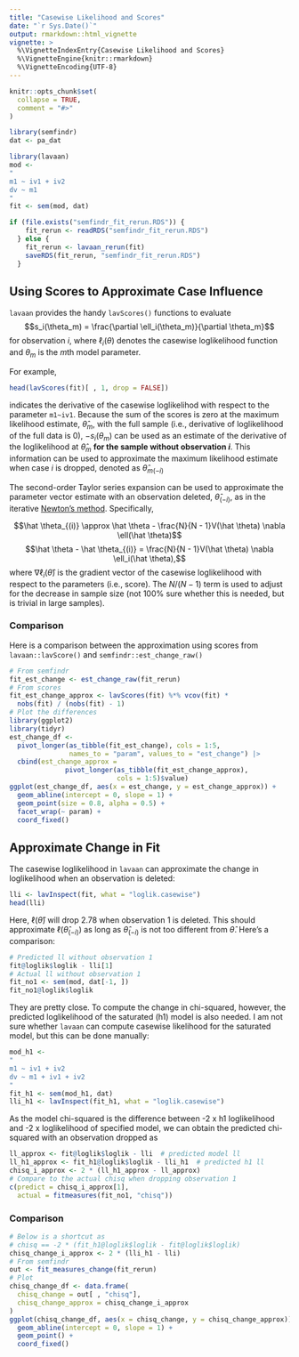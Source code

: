 ```yaml
---
title: "Casewise Likelihood and Scores"
date: "`r Sys.Date()`"
output: rmarkdown::html_vignette
vignette: >
  %\VignetteIndexEntry{Casewise Likelihood and Scores}
  %\VignetteEngine{knitr::rmarkdown}
  %\VignetteEncoding{UTF-8}
---
```


```r
knitr::opts_chunk$set(
  collapse = TRUE,
  comment = "#>"
)
```

```r
library(semfindr)
dat <- pa_dat
```

```r
library(lavaan)
mod <-
"
m1 ~ iv1 + iv2
dv ~ m1
"
fit <- sem(mod, dat)
```

```r
if (file.exists("semfindr_fit_rerun.RDS")) {
    fit_rerun <- readRDS("semfindr_fit_rerun.RDS")
  } else {
    fit_rerun <- lavaan_rerun(fit)
    saveRDS(fit_rerun, "semfindr_fit_rerun.RDS")
  }
```

## Using Scores to Approximate Case Influence

`lavaan` provides the handy `lavScores()` functions to evaluate
$$s_i(\theta_m) = \frac{\partial \ell_i(\theta_m)}{\partial \theta_m}$$
for observation $i$, where $\ell_i(\theta)$ denotes the casewise loglikelihood function and $\theta_m$ is the $m$th model parameter.

For example, 

```r
head(lavScores(fit)[ , 1, drop = FALSE])
```

indicates the derivative of the casewise loglikelihod with respect to the parameter `m1~iv1`. Because the sum of the scores is zero at the maximum likelihood estimate, $\hat \theta_m$, with the full sample (i.e., derivative of loglikelihood of the full data is 0), $- s_i(\theta_m)$ can be used as an estimate of the derivative of the loglikelihood at $\hat \theta_m$ **for the sample without observation $i$**. This information can be used to approximate the maximum likelihood estimate when case $i$ is dropped, denoted as $\hat \theta_{m(-i)}$

The second-order Taylor series expansion can be used to approximate the parameter vector estimate with an observation deleted, $\hat \theta_{(-i)}$, as in the iterative [Newton's method](https://en.wikipedia.org/wiki/Newton%27s_method_in_optimization). Specifically, 

$$\hat \theta_{(i)} \approx \hat \theta - \frac{N}{N - 1}V(\hat \theta) \nabla \ell(\hat \theta)$$
$$\hat \theta - \hat \theta_{(i)} = \frac{N}{N - 1}V(\hat \theta) \nabla \ell_i(\hat \theta),$$
where $\nabla \ell_i(\hat \theta)$ is the gradient vector of the casewise loglikelihood with respect to the parameters (i.e., score). The $N / (N - 1)$ term is used to adjust for the decrease in sample size (not 100% sure whether this is needed, but is trivial in large samples).

### Comparison

Here is a comparison between the approximation using scores from `lavaan::lavScore()` and `semfindr::est_change_raw()`

```r
# From semfindr
fit_est_change <- est_change_raw(fit_rerun)
# From scores
fit_est_change_approx <- lavScores(fit) %*% vcov(fit) * 
  nobs(fit) / (nobs(fit) - 1)
# Plot the differences
library(ggplot2)
library(tidyr)
est_change_df <- 
  pivot_longer(as_tibble(fit_est_change), cols = 1:5,
               names_to = "param", values_to = "est_change") |>
  cbind(est_change_approx = 
              pivot_longer(as_tibble(fit_est_change_approx),
                           cols = 1:5)$value)
ggplot(est_change_df, aes(x = est_change, y = est_change_approx)) +
  geom_abline(intercept = 0, slope = 1) +
  geom_point(size = 0.8, alpha = 0.5) +
  facet_wrap(~ param) +
  coord_fixed()
```

## Approximate Change in Fit

The casewise loglikelihood in `lavaan` can approximate the change in loglikelihood when an observation is deleted:

```r
lli <- lavInspect(fit, what = "loglik.casewise")
head(lli)
```

Here, $\ell(\hat \theta)$ will drop 2.78 when observation 1 is deleted. This should approximate $\ell(\hat \theta_{(-i)})$ as long as $\hat \theta_{(-i)}$ is not too different from $\hat \theta$. Here's a comparison:

```r
# Predicted ll without observation 1
fit@loglik$loglik - lli[1]
# Actual ll without observation 1
fit_no1 <- sem(mod, dat[-1, ])
fit_no1@loglik$loglik
```

They are pretty close. To compute the change in chi-squared, however, the predicted loglikelihood of the saturated (h1) model is also needed. I am not sure whether `lavaan` can compute casewise likelihood for the saturated model, but this can be done manually:

```r
mod_h1 <-
"
m1 ~ iv1 + iv2
dv ~ m1 + iv1 + iv2
"
fit_h1 <- sem(mod_h1, dat)
lli_h1 <- lavInspect(fit_h1, what = "loglik.casewise")
```

As the model chi-squared is the difference between -2 x h1 loglikelihood and -2 x loglikelihood of specified model, we can obtain the predicted chi-squared with an observation dropped as

```r
ll_approx <- fit@loglik$loglik - lli  # predicted model ll
ll_h1_approx <- fit_h1@loglik$loglik - lli_h1  # predicted h1 ll
chisq_i_approx <- 2 * (ll_h1_approx - ll_approx)
# Compare to the actual chisq when dropping observation 1
c(predict = chisq_i_approx[1],
  actual = fitmeasures(fit_no1, "chisq"))
```

### Comparison

```r
# Below is a shortcut as
# chisq == -2 * (fit_h1@loglik$loglik - fit@loglik$loglik)
chisq_change_i_approx <- 2 * (lli_h1 - lli)
# From semfindr
out <- fit_measures_change(fit_rerun)
# Plot
chisq_change_df <- data.frame(
  chisq_change = out[ , "chisq"],
  chisq_change_approx = chisq_change_i_approx
)
ggplot(chisq_change_df, aes(x = chisq_change, y = chisq_change_approx)) +
  geom_abline(intercept = 0, slope = 1) +
  geom_point() +
  coord_fixed()
```


